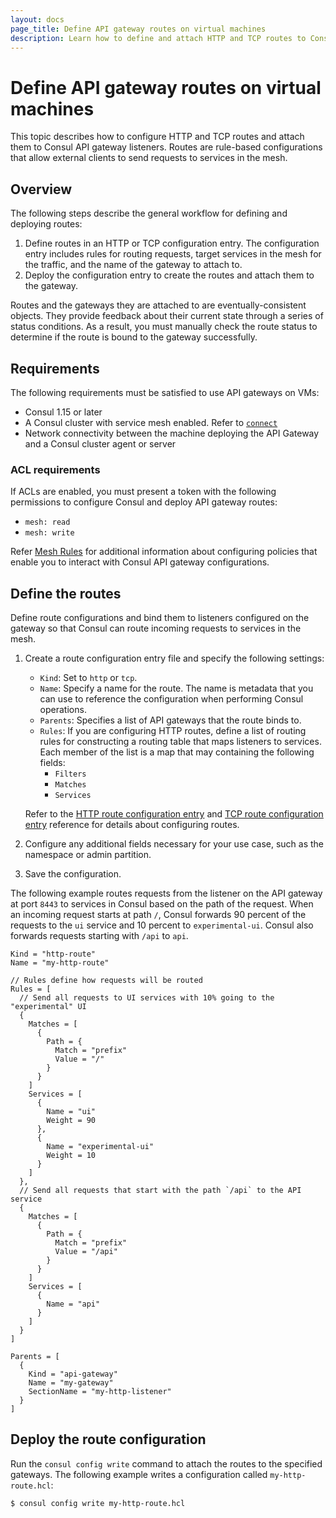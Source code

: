 ```yaml
---
layout: docs
page_title: Define API gateway routes on virtual machines
description: Learn how to define and attach HTTP and TCP routes to Consul API gateway listeners so that requests from external clients can reach services in the mesh.
---
```


# Define API gateway routes on virtual machines

This topic describes how to configure HTTP and TCP routes and attach them to Consul API gateway listeners. Routes are rule-based configurations that allow external clients to send requests to services in the mesh. 

## Overview

The following steps describe the general workflow for defining and deploying routes:

1. Define routes in an HTTP or TCP configuration entry. The configuration entry includes rules for routing requests, target services in the mesh for the traffic, and the name of the gateway to attach to.  
1. Deploy the configuration entry to create the routes and attach them to the gateway.

Routes and the gateways they are attached to are eventually-consistent objects. They provide feedback about their current state through a series of status conditions. As a result, you must manually check the route status to determine if the route is bound to the gateway successfully.

## Requirements

The following requirements must be satisfied to use API gateways on VMs:

- Consul 1.15 or later
- A Consul cluster with service mesh enabled. Refer to [`connect`](/consul/docs/reference/agent/configuration-file#connect)
- Network connectivity between the machine deploying the API Gateway and a Consul cluster agent or server

### ACL requirements

If ACLs are enabled, you must present a token with the following permissions to
configure Consul and deploy API gateway routes:

- `mesh: read`
- `mesh: write`

Refer [Mesh Rules](/consul/docs/security/acl/acl-rules#mesh-rules) for
additional information about configuring policies that enable you to interact
with Consul API gateway configurations.

## Define the routes

Define route configurations and bind them to listeners configured on the gateway so that Consul can route incoming requests to services in the mesh.

1. Create a route configuration entry file and specify the following settings:
   - `Kind`: Set to `http` or `tcp`.
   - `Name`:  Specify a name for the route. The name is metadata that you can use to reference the configuration when performing Consul operations.
   - `Parents`: Specifies a list of API gateways that the route binds to. 
   - `Rules`: If you are configuring HTTP routes, define a list of routing rules for constructing a routing table that maps listeners to services. Each member of the list is a map that may containing the following fields:
      - `Filters`
      - `Matches`
      - `Services`

   Refer to the [HTTP route configuration entry](/consul/docs/reference/config-entry/http-route) and [TCP route configuration entry](/consul/docs/reference/config-entry/tcp-route) reference for details about configuring routes.

1. Configure any additional fields necessary for your use case, such as the namespace or admin partition.
1. Save the configuration.


The following example routes requests from the listener on the API gateway at port `8443` to services in Consul based on the path of the request. When an incoming request starts at path `/`, Consul forwards 90 percent of the requests to the `ui` service and 10 percent to `experimental-ui`. Consul also forwards requests starting with `/api` to `api`.

```hcl
Kind = "http-route"
Name = "my-http-route"

// Rules define how requests will be routed
Rules = [
  // Send all requests to UI services with 10% going to the "experimental" UI
  {
    Matches = [
      {
        Path = {
          Match = "prefix"
          Value = "/"
        }
      }
    ]
    Services = [
      {
        Name = "ui"
        Weight = 90
      },
      {
        Name = "experimental-ui"
        Weight = 10
      }
    ]
  },
  // Send all requests that start with the path `/api` to the API service
  {
    Matches = [
      {
        Path = {
          Match = "prefix"
          Value = "/api"
        }
      }
    ]
    Services = [
      {
        Name = "api"
      }
    ]
  }
]

Parents = [
  {
    Kind = "api-gateway"
    Name = "my-gateway"
    SectionName = "my-http-listener"
  }
]
```

## Deploy the route configuration

Run the `consul config write` command to attach the routes to the specified gateways. The following example writes a configuration called `my-http-route.hcl`:

```shell-session
$ consul config write my-http-route.hcl
```